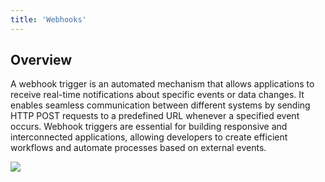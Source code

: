 ```yaml
---
title: 'Webhooks'
---
```


## Overview

A webhook trigger is an automated mechanism that allows applications to receive real-time notifications about specific events or data changes. It enables seamless communication between different systems by sending HTTP POST requests to a predefined URL whenever a specified event occurs. Webhook triggers are essential for building responsive and interconnected applications, allowing developers to create efficient workflows and automate processes based on external events.

![](/images/workflows/webhook001.png)